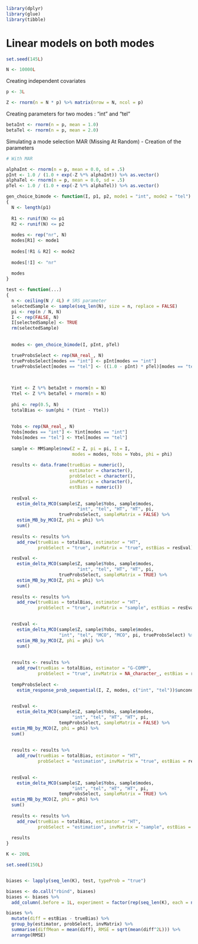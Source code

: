 ```r
library(dplyr)
library(glue)
library(tibble)
```

# Linear models on both modes

```r
set.seed(145L)
```

```r
N <- 10000L
```



Creating independent covariates

```r
p <- 3L

Z <- rnorm(n = N * p) %>% matrix(nrow = N, ncol = p)
```

Creating parameters for two modes : "int" and "tel"

```r
betaInt <- rnorm(n = p, mean = 1.0)
betaTel <- rnorm(n = p, mean = 2.0)
```



Simulating a mode selection MAR (Missing At Random) - Creation of the parameters

```r
# With MAR

alphaInt <- rnorm(n = p, mean = 0.0, sd = .5)
pInt <- 1.0 / (1.0 + exp(-Z %*% alphaInt)) %>% as.vector()
alphaTel <- rnorm(n = p, mean = 0.0, sd = .5)
pTel <- 1.0 / (1.0 + exp(-Z %*% alphaTel)) %>% as.vector()
```

```r
gen_choice_bimode <- function(I, p1, p2, mode1 = "int", mode2 = "tel")
{
  N <- length(p1)
  
  R1 <- runif(N) <= p1
  R2 <- runif(N) <= p2
  
  modes <- rep("nr", N)
  modes[R1] <- mode1
  
  modes[!R1 & R2] <- mode2
  
  modes[!I] <- "nr"
  
  modes
}
```

```r
test <- function(...)
{
  n <- ceiling(N / 4L) # SRS parameter
  selectedSample <- sample(seq_len(N), size = n, replace = FALSE)
  pi <- rep(n / N, N)
  I <- rep(FALSE, N)
  I[selectedSample] <- TRUE
  rm(selectedSample)
  
  
  modes <- gen_choice_bimode(I, pInt, pTel)

  trueProbsSelect <- rep(NA_real_, N)
  trueProbsSelect[modes == "int"] <- pInt[modes == "int"]
  trueProbsSelect[modes == "tel"] <- ((1.0 - pInt) * pTel)[modes == "tel"]

  
  
  Yint <- Z %*% betaInt + rnorm(n = N)
  Ytel <- Z %*% betaTel + rnorm(n = N)
  
  phi <- rep(0.5, N)
  totalBias <- sum(phi * (Yint - Ytel))
  
  
  Yobs <- rep(NA_real_, N)
  Yobs[modes == "int"] <- Yint[modes == "int"]
  Yobs[modes == "tel"] <- Ytel[modes == "tel"]
  
  sample <- MMSample$new(Z = Z, pi = pi, I = I, 
                         modes = modes, Yobs = Yobs, phi = phi)
  
  results <- data.frame(trueBias = numeric(), 
                        estimator = character(), 
                        probSelect = character(),
                        invMatrix = character(),
                        estBias = numeric())
  
  resEval <- 
    estim_delta_MCO(sample$Z, sample$Yobs, sample$modes, 
                           "int", "tel", "HT", "HT", pi, 
                    trueProbsSelect, sampleMatrix = FALSE) %>% 
    estim_MB_by_MCO(Z, phi = phi) %>% 
    sum()
  
  results <- results %>% 
    add_row(trueBias = totalBias, estimator = "HT", 
            probSelect = "true", invMatrix = "true", estBias = resEval)

  resEval <- 
    estim_delta_MCO(sample$Z, sample$Yobs, sample$modes, 
                           "int", "tel", "HT", "HT", pi, 
                    trueProbsSelect, sampleMatrix = TRUE) %>% 
    estim_MB_by_MCO(Z, phi = phi) %>% 
    sum()
  
  results <- results %>% 
    add_row(trueBias = totalBias, estimator = "HT", 
            probSelect = "true", invMatrix = "sample", estBias = resEval)
  

  resEval <- 
    estim_delta_MCO(sample$Z, sample$Yobs, sample$modes, 
                    "int", "tel", "MCO", "MCO", pi, trueProbsSelect) %>% 
    estim_MB_by_MCO(Z, phi = phi) %>% 
    sum()
  
  
  results <- results %>% 
    add_row(trueBias = totalBias, estimator = "G-COMP", 
            probSelect = "true", invMatrix = NA_character_, estBias = resEval)
  
  tempProbsSelect <- 
    estim_response_prob_sequential(I, Z, modes, c("int", "tel"))$unconditional
  

  resEval <- 
    estim_delta_MCO(sample$Z, sample$Yobs, sample$modes, 
                         "int", "tel", "HT", "HT", pi, 
                    tempProbsSelect, sampleMatrix = FALSE) %>% 
  estim_MB_by_MCO(Z, phi = phi) %>% 
  sum()
 
  
  results <- results %>% 
    add_row(trueBias = totalBias, estimator = "HT", 
            probSelect = "estimation", invMatrix = "true", estBias = resEval)
 

  resEval <- 
    estim_delta_MCO(sample$Z, sample$Yobs, sample$modes, 
                         "int", "tel", "HT", "HT", pi, 
                    tempProbsSelect, sampleMatrix = TRUE) %>% 
  estim_MB_by_MCO(Z, phi = phi) %>% 
  sum()
  
  results <- results %>% 
    add_row(trueBias = totalBias, estimator = "HT", 
            probSelect = "estimation", invMatrix = "sample", estBias = resEval)
  
  results
}
```

```r
K <- 200L

set.seed(150L)


biases <- lapply(seq_len(K), test, typeProb = "true")

biases <- do.call("rbind", biases)
biases <- biases %>% 
  add_column(.before = 1L, experiment = factor(rep(seq_len(K), each = nrow(biases) / K)))
```


```r
biases %>%
  mutate(diff = estBias - trueBias) %>%
  group_by(estimator, probSelect, invMatrix) %>% 
  summarise(diffMean = mean(diff), RMSE = sqrt(mean(diff^2L))) %>% 
  arrange(RMSE)
```
